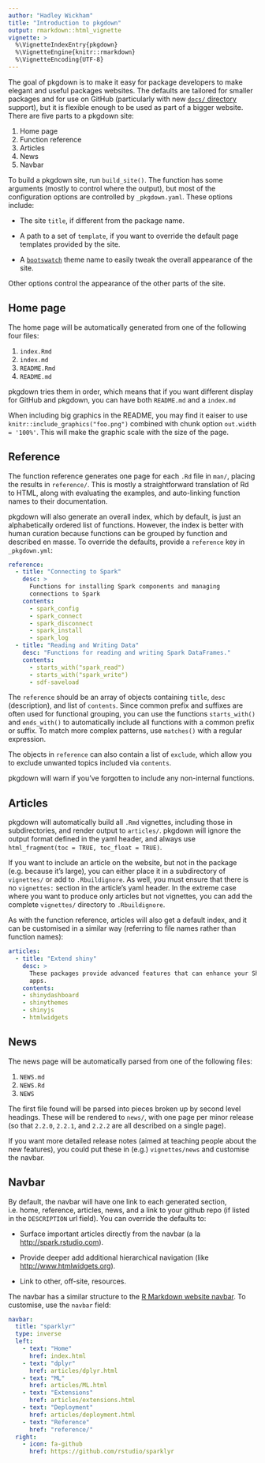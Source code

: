 ```yaml
---
author: "Hadley Wickham"
title: "Introduction to pkgdown"
output: rmarkdown::html_vignette
vignette: >
  %\VignetteIndexEntry{pkgdown}
  %\VignetteEngine{knitr::rmarkdown}
  %\VignetteEncoding{UTF-8}
---
```


The goal of pkgdown is to make it easy for package developers to make elegant and useful packages websites. The defaults are tailored for smaller packages and for use on GitHub (particularly with new [`docs/` directory][docs] support), but it is flexible enough to be used as part of a bigger website. There are five parts to a pkgdown site:

1. Home page
1. Function reference
1. Articles
1. News
1. Navbar 

To build a pkgdown site, run `build_site()`. The function has some arguments (mostly to control where the output), but most of the configuration options are controlled by `_pkgdown.yaml`. These options include:

* The site `title`, if different from the package name.

* A path to a set of `template`, if you want to override the default
  page templates provided by the site.

* A [`bootswatch`](https://bootswatch.com) theme name to easily tweak the
  overall appearance of the site.

Other options control the appearance of the other parts of the site. 

## Home page

The home page will be automatically generated from one of the following four files:

1. `index.Rmd`
1. `index.md`
1. `README.Rmd`
1. `README.md`

pkgdown tries them in order, which means that if you want different display for GitHub and pkgdown, you can have both `README.md` and a `index.md`

When including big graphics in the README, you may find it eaiser to use `knitr::include_graphics("foo.png")` combined with chunk option `out.width = '100%'`. This will make the graphic scale with the size of the page.

## Reference

The function reference generates one page for each `.Rd` file in `man/`, placing the results in `reference/`. This is mostly a straightforward translation of Rd to HTML, along with evaluating the examples, and auto-linking function names to their documentation.

pkgdown will also generate an overall index, which by default, is just an alphabetically ordered list of functions. However, the index is better with human curation because functions can be grouped by function and described en masse. To override the defaults, provide a `reference` key in `_pkgdown.yml`:

```yaml
reference:
  - title: "Connecting to Spark"
    desc: >
      Functions for installing Spark components and managing
      connections to Spark
    contents: 
      - spark_config
      - spark_connect
      - spark_disconnect
      - spark_install
      - spark_log
  - title: "Reading and Writing Data"
    desc: "Functions for reading and writing Spark DataFrames."
    contents:
      - starts_with("spark_read")
      - starts_with("spark_write")
      - sdf-saveload
```

The `reference` should be an array of objects containing `title`, `desc` (description), and list of `contents`. Since common prefix and suffixes are often used for functional grouping, you can use the functions `starts_with()` and `ends_with()` to automatically include all functions with a common prefix or suffix. To match more complex patterns, use `matches()` with a regular expression.

The objects in `reference` can also contain a list of `exclude`, which allow you to exclude unwanted topics included via `contents`.

pkgdown will warn if you've forgotten to include any non-internal functions.

## Articles

pkgdown will automatically build all `.Rmd` vignettes, including those in subdirectories, and render output to `articles/`. pkgdown will ignore the output format defined in the yaml header, and always use `html_fragment(toc = TRUE, toc_float = TRUE)`.

If you want to include an article on the website, but not in the package (e.g. because it's large), you can either place it in a subdirectory of `vignettes/` or add to `.Rbuildignore`. As well, you must ensure that there is no `vignettes:` section in the article's yaml header. In the extreme case where you want to produce only articles but not vignettes, you can add the complete `vignettes/` directory to `.Rbuildignore`.

As with the function reference, articles will also get a default index, and it can be customised in a similar way (referring to file names rather than function names):

```yaml
articles:
  - title: "Extend shiny"
    desc: >
      These packages provide advanced features that can enhance your Shiny 
      apps.
    contents:
    - shinydashboard
    - shinythemes
    - shinyjs
    - htmlwidgets
```

## News

The news page will be automatically parsed from one of the following files:

1. `NEWS.md`
1. `NEWS.Rd`
1. `NEWS`

The first file found will be parsed into pieces broken up by second level headings. These will be rendered to `news/`, with one page per minor release (so that `2.2.0`, `2.2.1`, and `2.2.2` are all described on a single page).

If you want more detailed release notes (aimed at teaching people about the new features), you could put these in (e.g.) `vignettes/news` and customise the navbar.

## Navbar {#navbar2}

By default, the navbar will have one link to each generated section, i.e. home, reference, articles, news, and a link to your github repo (if listed in the `DESCRIPTION` url field). You can override the defaults to:

* Surface important articles directly from the navbar (a la
  <http://spark.rstudio.com>).

* Provide deeper add additional hierarchical navigation (like     
  <http://www.htmlwidgets.org>).
  
* Link to other, off-site, resources.

The navbar has a similar structure to the [R Markdown website navbar][rmarkdown navbar]. To customise, use the `navbar` field:

```yaml
navbar:
  title: "sparklyr"
  type: inverse
  left:
    - text: "Home"
      href: index.html
    - text: "dplyr"
      href: articles/dplyr.html
    - text: "ML"
      href: articles/ML.html
    - text: "Extensions"
      href: articles/extensions.html
    - text: "Deployment"
      href: articles/deployment.html
    - text: "Reference"
      href: "reference/"
  right:
    - icon: fa-github
      href: https://github.com/rstudio/sparklyr
```



[docs]: https://help.github.com/articles/configuring-a-publishing-source-for-github-pages/#publishing-your-github-pages-site-from-a-docs-folder-on-your-master-branch
[rmarkdown navbar]: http://rmarkdown.rstudio.com/rmarkdown_websites.html#site_navigation
